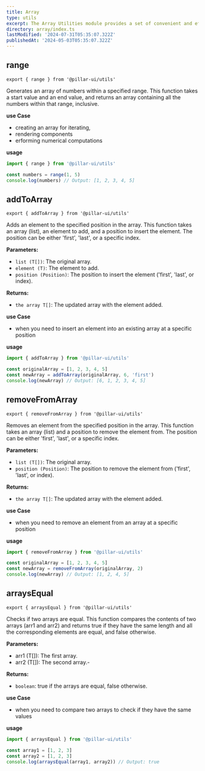 ```yaml
---
title: Array
type: utils
excerpt: The Array Utilities module provides a set of convenient and efficient utility functions designed to simplify common array operations, making it easier and more efficient to work with arrays in your projects.
directory: array/index.ts
lastModified: '2024-07-31T05:35:07.322Z'
publishedAt: '2024-05-03T05:35:07.322Z'
---
```


## range

```tsx
export { range } from '@pillar-ui/utils'
```

Generates an array of numbers within a specified range. This function takes a start value and an end value, and returns an array containing all the numbers within that range, inclusive.

**use Case**

- creating an array for iterating,
- rendering components
- erforming numerical computations

**usage**

```ts title='app.ts' showLineNumbers
import { range } from '@pillar-ui/utils'

const numbers = range(1, 5)
console.log(numbers) // Output: [1, 2, 3, 4, 5]
```

## addToArray

```tsx
export { addToArray } from '@pillar-ui/utils'
```

Adds an element to the specified position in the array. This function takes an array (list), an element to add, and a position to insert the element. The position can be either 'first', 'last', or a specific index.

**Parameters:**

- `list (T[])`: The original array.
- `element (T)`: The element to add.
- `position (Position)`: The position to insert the element ('first', 'last', or index).

**Returns:**

- `the array T[]`: The updated array with the element added.

**use Case**

- when you need to insert an element into an existing array at a specific position

**usage**

```ts title='app.ts' showLineNumbers
import { addToArray } from '@pillar-ui/utils'

const originalArray = [1, 2, 3, 4, 5]
const newArray = addToArray(originalArray, 6, 'first')
console.log(newArray) // Output: [6, 1, 2, 3, 4, 5]
```

## removeFromArray

```tsx
export { removeFromArray } from '@pillar-ui/utils'
```

Removes an element from the specified position in the array. This function takes an array (list) and a position to remove the element from. The position can be either 'first', 'last', or a specific index.

**Parameters:**

- `list (T[])`: The original array.
- `position (Position)`: The position to remove the element from
  ('first', 'last', or index).

**Returns:**

- `the array T[]`: The updated array with the element added.

**use Case**

- when you need to remove an element from an array at a specific position

**usage**

```ts title='app.ts' showLineNumbers
import { removeFromArray } from '@pillar-ui/utils'

const originalArray = [1, 2, 3, 4, 5]
const newArray = removeFromArray(originalArray, 2)
console.log(newArray) // Output: [1, 2, 4, 5]
```

## arraysEqual

```tsx
export { arraysEqual } from '@pillar-ui/utils'
```

Checks if two arrays are equal. This function compares the contents of two arrays (arr1 and arr2) and returns true if they have the same length and all the corresponding elements are equal, and false otherwise.

**Parameters:**

- arr1 (T[]): The first array.
- arr2 (T[]): The second array.-

**Returns:**

- `boolean`: true if the arrays are equal, false otherwise.

**use Case**

- when you need to compare two arrays to check if they have the same values

**usage**

```ts title='app.ts' showLineNumbers
import { arraysEqual } from '@pillar-ui/utils'

const array1 = [1, 2, 3]
const array2 = [1, 2, 3]
console.log(arraysEqual(array1, array2)) // Output: true
```
